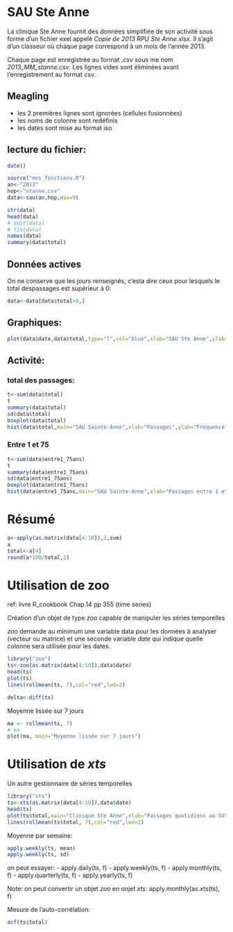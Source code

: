 SAU Ste Anne
========================================================

La clinique Ste Anne fournit des données simplifiée de son activité sous forme d'un fichier exel appelé *Copie de 2013 RPU Ste Anne.xlsx*. Il s'agit d'un classeur où chaque page correspond à un mois de l'année 2013.

Chaque page est enregistrée au format *.csv* sous me nom *2013_MM_stanne.csv*. Les lignes vides sont éliminées avant l'enregistrement au format *csv*.

Meagling
--------
- les 2 premières lignes sont ignorées (cellules fusionnées)
- les noms de colonne sont redéfinis
- les dates sont mise au format iso

lecture du fichier:
-------------------
```r
date()

source("mes_fonctions.R")
an<-"2013"
hop<-"stanne.csv"
data<-sau(an,hop,max=9)

str(data)
head(data)
# edit(data)
# fix(data)
names(data)
summary(data$total)
```

Données actives
---------------
On ne conserve que les jours renseignés, c'esta dire ceux pour lesquels le total despassages est supérieur à 0:
```r
data<-data[data$total>0,]
```

Graphiques:
----------
```r
plot(data$date,data$total,type="l",col="blue",xlab="SAU Ste Anne",ylab="Passages")
```
Activité:
---------

### total des passages:
```r
t<-sum(data$total)
t
summary(data$total)
sd(data$total)
boxplot(data$total)
hist(data$total,main="SAU Sainte-Anne",xlab="Passages",ylab="Fréquence",col="green")
```
### Entre 1 et 75
```r
t<-sum(data$entre1_75ans)
t
summary(data$entre1_75ans)
sd(data$entre1_75ans)
boxplot(data$entre1_75ans)
hist(data$entre1_75ans,main="SAU Sainte-Anne",xlab="Passages entre 1 et 75 ans",ylab="Fréquence",col="green")
```
Résumé
=======
```r
a<-apply(as.matrix(data[4:10]),2,sum)
a
total<-a[4]
round(a*100/total,2)
```
Utilisation de zoo
==================
ref: livre R_cookbook Chap.14 pp 355 (time series)

Création d'un objet de type *zoo* capable de manipuler les séries temporelles

*zoo* demande au minimum une variable data pour les données à analyser (vecteur ou matrice) et une seconde variable *date* qui indique quelle colonne sera utilisée pour les dates.
```r
library("zoo")
ts<-zoo(as.matrix(data[4:10]),data$date)
head(ts)
plot(ts)
lines(rollmean(ts, 7),col="red",lwd=2)

delta<-diff(ts)
```
Moyenne lissée sur 7 jours
```r
ma <- rollmean(ts, 7)
# ma
plot(ma, main="Moyenne lissée sur 7 jours")
```
Utilisation de *xts*
====================
Un autre gestionnaire de séries temporelles
```r
library("xts")
ts<-xts(as.matrix(data[4:10]),data$date)
head(ts)
plot(ts$total,main="Clinique Ste Anne",xlab="Passages quotidiens au SU",ylab="Nombre")
lines(rollmean(ts$total, 7),col="red",lwd=2)
```
Moyenne par semaine:
```r
apply.weekly(ts, mean)
apply.weekly(ts, sd)
```
on peut essayer:
- apply.daily(ts, f)
- apply.weekly(ts, f)
- apply.monthly(ts, f)
- apply.quarterly(ts, f)
- apply.yearly(ts, f)

Note: on peut convertir un objet *zoo* en onjet *xts*: apply.monthly(as.xts(ts), f)

Mesure de l'auto-corrélation:
```r
acf(ts$total)
```








